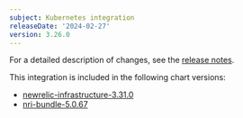 ```yaml
---
subject: Kubernetes integration
releaseDate: '2024-02-27'
version: 3.26.0
---
```


For a detailed description of changes, see the [release notes](https://github.com/newrelic/nri-kubernetes/releases/tag/v3.26.0).

This integration is included in the following chart versions:
* [newrelic-infrastructure-3.31.0](https://github.com/newrelic/nri-kubernetes/releases/tag/newrelic-infrastructure-3.31.0)
* [nri-bundle-5.0.67](https://github.com/newrelic/helm-charts/releases/tag/nri-bundle-5.0.67)
